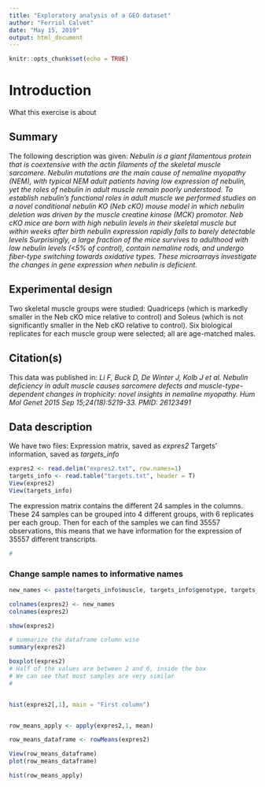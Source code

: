 ```yaml
---
title: "Exploratory analysis of a GEO dataset"
author: "Ferriol Calvet"
date: "May 15, 2019"
output: html_document
---
```


```r
knitr::opts_chunk$set(echo = TRUE)
```

# Introduction
What this exercise is about

## Summary
The following description was given: *Nebulin is a giant filamentous protein that is coextensive with the actin filaments of the skeletal muscle sarcomere. Nebulin mutations are the main cause of nemaline myopathy (NEM), with typical NEM adult patients having low expression of nebulin, yet the roles of nebulin in adult muscle remain poorly understood. To establish nebulin’s functional roles in adult muscle we performed studies on a novel conditional nebulin KO (Neb cKO) mouse model in which nebulin deletion was driven by the muscle creatine kinase (MCK) promotor. Neb cKO mice are born with high nebulin levels in their skeletal muscle but within weeks after birth nebulin expression rapidly falls to barely detectable levels Surprisingly, a large fraction of the mice survives to adulthood with low nebulin levels (<5% of control), contain nemaline rods, and undergo fiber-type switching towards oxidative types. These microarrays investigate the changes in gene expression when nebulin is deficient.*

## Experimental design
Two skeletal muscle groups were studied: Quadriceps (which is markedly smaller in the Neb cKO mice relative to control) and Soleus (which is not significantly smaller in the Neb cKO relative to control). Six biological replicates for each muscle group were selected; all are age-matched males.

## Citation(s)
This data was published in: 
*Li F, Buck D, De Winter J, Kolb J et al. Nebulin deficiency in adult muscle causes sarcomere defects and muscle-type-dependent changes in trophicity: novel insights in nemaline myopathy. Hum Mol Genet 2015 Sep 15;24(18):5219-33. PMID: 26123491*


## Data description
We have two files:
    Expression matrix, saved as _expres2_
    Targets' information, saved as _targets\_info_ 

```r
expres2 <- read.delim("expres2.txt", row.names=1)
targets_info <- read.table("targets.txt", header = T)
View(expres2)
View(targets_info)
```

The expression matrix contains the different 24 samples in the columns. These 24 samples can be grouped into 4 different groups, with 6 replicates per each group.
Then for each of the samples we can find 35557 observations, this means that we have information for the expression of 35557 different transcripts.

```r

# 
```


### Change sample names to informative names
```r
new_names <- paste(targets_info$muscle, targets_info$genotype, targets_info$replicate)

colnames(expres2) <- new_names
colnames(expres2)

show(expres2)
```

```r
# summarize the dataframe column wise
summary(expres2)

boxplot(expres2)
# Half of the values are between 2 and 6, inside the box
# We can see that most samples are very similar
# 


hist(expres2[,1], main = "First column")


row_means_apply <- apply(expres2,1, mean)

row_means_dataframe <- rowMeans(expres2)

View(row_means_dataframe)
plot(row_means_dataframe)

hist(row_means_apply)
```

